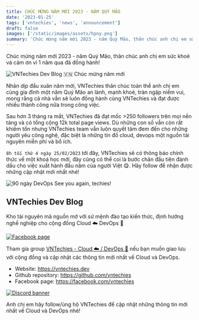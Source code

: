 ```yaml
---
title: CHÚC MỪNG NĂM MỚI 2023 - NĂM QUÝ MÃO
date: '2023-01-25'
tags: ['vntechies', 'news', 'announcement']
draft: false
images: ['/static/images/assets/hpny.png']
summary: 'Chúc mừng năm mới 2023 - năm Quý Mão, thân chúc anh chị em sức khoẻ và cảm ơn vì 1 năm qua đã đồng hành!'
---
```


Chúc mừng năm mới 2023 - năm Quý Mão, thân chúc anh chị em sức khoẻ và cảm ơn vì 1 năm qua đã đồng hành!

![VNTechies Dev Blog 🇻🇳 Chúc mừng năm mới](/static/images/assets/hpny.png)

Nhân dịp đầu xuân năm mới, VNTechies thân chúc toàn thể anh chị em cùng gia đình một năm Quý Mão an lành, mạnh khoẻ, tràn ngập niềm vui, mong rằng cả nhà vẫn sẽ luôn đồng hành cùng VNTechies và đạt được nhiều thành công nữa trong công việc.

Sau hơn 3 tháng ra mắt, VNTechies đã đạt mốc >250 followers trên mọi nền tảng và có tổng cộng 12k total page views. Dù những con số vẫn còn rất khiêm tốn nhưng VNTechies team vẫn luôn quyết tâm đem đến cho những người yêu công nghệ, đặc biệt là những tín đồ cloud, devops một nguồn tài nguyên miễn phí và bổ ích.

`8h tối thứ 4 ngày 25/02/2023` tới đây, VNTechies sẽ có thông báo chính thức về một khoá học mới, đây cũng có thể coi là bước chân đầu tiên đánh dấu cho việc xuất hành đầu năm của người Việt 😋. Hãy follow để nhận được những cập nhật mới nhất nhé!

![90 ngày DevOps](/static/images/90daysdevop.png)
See you again, techies!

## VNTechies Dev Blog

Kho tài nguyên mã nguồn mở với sứ mệnh đào tạo kiến thức, định hướng nghề nghiệp cho cộng đồng Cloud ☁️ DevOps 🚀

[![Facebook page](/static/images/default-ogp.png)](https://www.facebook.com/vntechies)

Tham gia group [VNTechies - Cloud ☁️ / DevOps 🚀](https://www.facebook.com/groups/acevntechies) nếu bạn muốn giao lưu với cộng đồng và cập nhật các thông tin mới nhất về Cloud và DevOps.

- Website: https://vntechies.dev
- Github repository: https://github.com/vntechies
- Facebook page: https://facebook.com/vntechies

[![Discord banner](https://images.viblo.asia/c8c4a473-c08d-45a3-be57-821781c1c256.png)](https://discord.com/invite/k2uDgd7NZ4)

Anh chị em hãy follow/ủng hộ VNTechies để cập nhật những thông tin mới nhất về Cloud và DevOps nhé!
